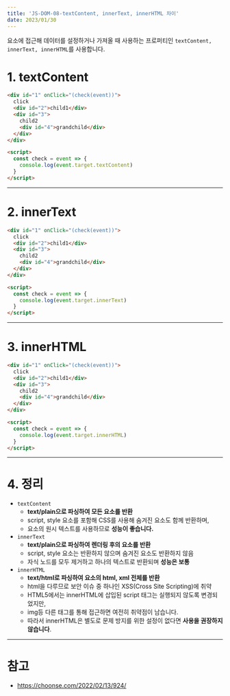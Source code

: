 ---
title: 'JS-DOM-08-textContent, innerText, innerHTML 차이'
date: 2023/01/30
---

요소에 접근해 데이터를 설정하거나 가져올 때 사용하는 프로퍼티인 `textContent, innerText, innerHTML`를 사용합니다.

# 1. textContent

```html
<div id="1" onClick="(check(event))">
  click
  <div id="2">child1</div>
  <div id="3">
    child2
    <div id="4">grandchild</div>
  </div>
</div>

<script>
  const check = event => {
    console.log(event.target.textContent)
  }
</script>
```

---

# 2. innerText

```html
<div id="1" onClick="(check(event))">
  click
  <div id="2">child1</div>
  <div id="3">
    child2
    <div id="4">grandchild</div>
  </div>
</div>

<script>
  const check = event => {
    console.log(event.target.innerText)
  }
</script>
```

---

# 3. innerHTML

```html
<div id="1" onClick="(check(event))">
  click
  <div id="2">child1</div>
  <div id="3">
    child2
    <div id="4">grandchild</div>
  </div>
</div>

<script>
  const check = event => {
    console.log(event.target.innerHTML)
  }
</script>
```

---

# 4. 정리

- `textContent`
  - **text/plain으로 파싱하여 모든 요소를 반환**
  - script, style 요소를 포함해 CSS를 사용해 숨겨진 요소도 함께 반환하며,
  - 요소의 원시 텍스트를 사용하므로 **성능이 좋습니다.**
- `innerText`
  - **text/plain으로 파싱하여 렌더링 후의 요소를 반환**
  - script, style 요소는 반환하지 않으며 숨겨진 요소도 반환하지 않음
  - 자식 노드를 모두 제거하고 하나의 텍스트로 반환되며 **성능은 보통**
- `innerHTML`
  - **text/html로 파싱하여 요소의 html, xml 전체를 반환**
  - html을 다루므로 보안 이슈 중 하나인 XSS(Cross Site Scripting)에 취약
  - HTML5에서는 innerHTML에 삽입된 script 태그는 실행되지 않도록 변경되었지만,
  - img등 다른 태그를 통해 접근하면 여전히 취약점이 남습니다.
  - 따라서 innerHTML은 별도로 문제 방지를 위한 설정이 없다면 **사용을 권장하지 않습니다**.

---

# 참고

- https://choonse.com/2022/02/13/924/
